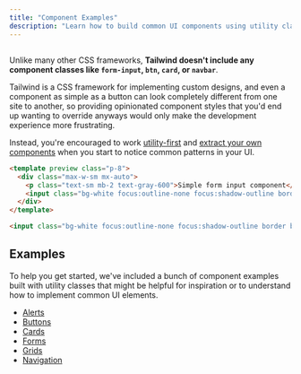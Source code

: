 ```yaml
---
title: "Component Examples"
description: "Learn how to build common UI components using utility classes."
---
```



## <Heading hidden>Overview</Heading>

Unlike many other CSS frameworks, **Tailwind doesn't include any component classes like `form-input`, `btn`, `card`, or `navbar`**.

Tailwind is a CSS framework for implementing custom designs, and even a component as simple as a button can look completely different from one site to another, so providing opinionated component styles that you'd end up wanting to override anyways would only make the development experience more frustrating.

Instead, you're encouraged to work [utility-first](/docs/utility-first) and [extract your own components](/docs/extracting-components) when you start to notice common patterns in your UI.

```html
<template preview class="p-8">
  <div class="max-w-sm mx-auto">
    <p class="text-sm mb-2 text-gray-600">Simple form input component</p>
    <input class="bg-white focus:outline-none focus:shadow-outline border border-gray-300 rounded-lg py-2 px-4 block w-full appearance-none leading-normal" type="email" placeholder="jane@example.com">
  </div>
</template>

<input class="bg-white focus:outline-none focus:shadow-outline border border-gray-300 rounded-lg py-2 px-4 block w-full appearance-none leading-normal" type="email" placeholder="jane@example.com">
```

## Examples

To help you get started, we've included a bunch of component examples built with utility classes that might be helpful for inspiration or to understand how to implement common UI elements.

- [Alerts](/components/alerts)
- [Buttons](/components/buttons)
- [Cards](/components/cards)
- [Forms](/components/forms)
- [Grids](/components/grids)
- [Navigation](/components/navigation)

